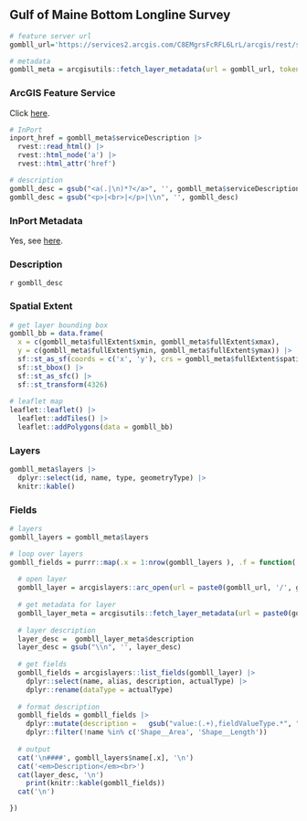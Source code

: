 ## Gulf of Maine Bottom Longline Survey

```r
# feature server url
gombll_url='https://services2.arcgis.com/C8EMgrsFcRFL6LrL/arcgis/rest/services/GOM_Bottom_Longline_Survey_Strata/FeatureServer'

# metadata
gombll_meta = arcgisutils::fetch_layer_metadata(url = gombll_url, token = token)
```

### ArcGIS Feature Service

Click [here](`r gombll_url`).

```r
# InPort
inport_href = gombll_meta$serviceDescription |>
  rvest::read_html() |>
  rvest::html_node('a') |>
  rvest::html_attr('href')

# description
gombll_desc = gsub("<a(.|\n)*?</a>", '', gombll_meta$serviceDescription)
gombll_desc = gsub("<p>|<br>|</p>|\\n", '', gombll_desc)
```

### InPort Metadata

Yes, see [here](`r inport_href`).

### Description

`r gombll_desc`

### Spatial Extent

```r
# get layer bounding box
gombll_bb = data.frame(
  x = c(gombll_meta$fullExtent$xmin, gombll_meta$fullExtent$xmax), 
  y = c(gombll_meta$fullExtent$ymin, gombll_meta$fullExtent$ymax)) |>
  sf::st_as_sf(coords = c('x', 'y'), crs = gombll_meta$fullExtent$spatialReference$latestWkid) |>
  sf::st_bbox() |>
  sf::st_as_sfc() |>
  sf::st_transform(4326)
  
# leaflet map
leaflet::leaflet() |>
  leaflet::addTiles() |>
  leaflet::addPolygons(data = gombll_bb)
```

### Layers

```r
gombll_meta$layers |>
  dplyr::select(id, name, type, geometryType) |>
  knitr::kable()
```

### Fields

```r
# layers 
gombll_layers = gombll_meta$layers

# loop over layers
gombll_fields = purrr::map(.x = 1:nrow(gombll_layers ), .f = function(.x) {
  
  # open layer
  gombll_layer = arcgislayers::arc_open(url = paste0(gombll_url, '/', gombll_layers$id[.x]), token = token)
  
  # get metadata for layer
  gombll_layer_meta = arcgisutils::fetch_layer_metadata(url = paste0(gombll_url, '/', gombll_layers$id[.x]), token = token)
  
  # layer description
  layer_desc =  gombll_layer_meta$description
  layer_desc = gsub("\\n", '', layer_desc)
  
  # get fields
  gombll_fields = arcgislayers::list_fields(gombll_layer) |>
    dplyr::select(name, alias, description, actualType) |>
    dplyr::rename(dataType = actualType)
  
  # format description
  gombll_fields = gombll_fields |>
    dplyr::mutate(description =   gsub("value:(.+),fieldValueType.*", "\\1", gsub('\"|\\{', '', description))) |>
    dplyr::filter(!name %in% c('Shape__Area', 'Shape__Length'))
  
  # output
  cat('\n####', gombll_layers$name[.x], '\n')
  cat('<em>Description</em><br>')
  cat(layer_desc, '\n')
    print(knitr::kable(gombll_fields))
  cat('\n')

})

```
